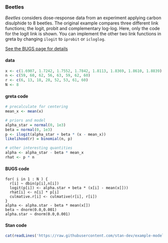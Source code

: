 ### Beetles

*Beetles* considers dose-response data from an experiment applying carbon disulphide to 8 beetles. The original example compares three different link functions; the logit, probit and complementary log-log. Here, only the code for the logit link is shown. You can implement the other two link functions in greta by changing `ilogit` to `iprobit` or `icloglog`.

[See the BUGS page for details](http://www.openbugs.net/Examples/Beetles.html)

#### data
```r
x <- c(1.6907, 1.7242, 1.7552, 1.7842, 1.8113, 1.8369, 1.8610, 1.8839)
n <- c(59, 60, 62, 56, 63, 59, 62, 60)
r <- c(6, 13, 18, 28, 52, 53, 61, 60)
N <- 8
```

#### greta code
```r
# precalculate for centering
mean_x <- mean(x)

# priors and model
alpha_star = normal(0, 1e3)
beta = normal(0, 1e3)
p <- ilogit(alpha_star + beta * (x - mean_x))
likelihood(r) = binomial(n, p)

# other interesting quantities
alpha <- alpha_star - beta * mean_x
rhat <- p * n
```

#### BUGS code
```
for( i in 1 : N ) {
  r[i] ~ dbin(p[i],n[i])
  logit(p[i]) <- alpha.star + beta * (x[i] - mean(x[]))
  rhat[i] <- n[i] * p[i]
  culmative.r[i] <- culmative(r[i], r[i])
}
alpha <- alpha.star - beta * mean(x[])
beta ~ dnorm(0.0,0.001)
alpha.star ~ dnorm(0.0,0.001)
```

#### Stan code
```r
cat(readLines('https://raw.githubusercontent.com/stan-dev/example-models/master/bugs_examples/vol2/beetles/beetles_logit.stan'), sep = '\n')
```
